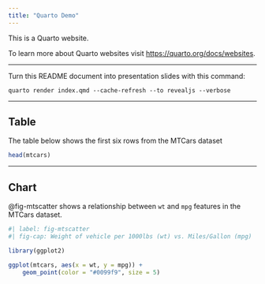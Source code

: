 ```yaml
---
title: "Quarto Demo"
---
```


This is a Quarto website.

To learn more about Quarto websites visit <https://quarto.org/docs/websites>.

---

Turn this README document into presentation slides with this command:
```
quarto render index.qmd --cache-refresh --to revealjs --verbose
```

----

## Table

The table below shows the first six rows from the MTCars dataset
```r
head(mtcars)
```

---

## Chart

@fig-mtscatter shows a relationship between `wt` and `mpg` features in the MTCars dataset.
```r
#| label: fig-mtscatter
#| fig-cap: Weight of vehicle per 1000lbs (wt) vs. Miles/Gallon (mpg)

library(ggplot2)

ggplot(mtcars, aes(x = wt, y = mpg)) +
    geom_point(color = "#0099f9", size = 5)
```
